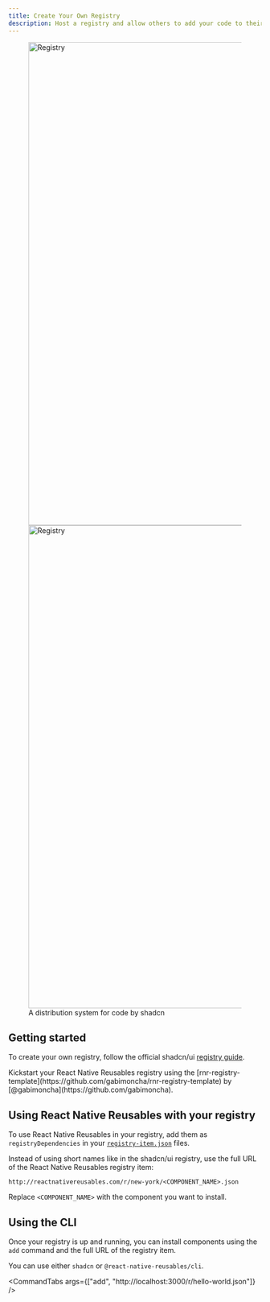 ```yaml
---
title: Create Your Own Registry
description: Host a registry and allow others to add your code to their projects.
---
```



<figure className="flex flex-col">
  <Image
    src="/images/registry-light.png"
    width="1432"
    height="960"
    alt="Registry"
    className="w-full overflow-hidden rounded-lg border dark:hidden"
  />
  <Image
    src="/images/registry-dark.png"
    width="1432"
    height="960"
    alt="Registry"
    className="hidden w-full overflow-hidden rounded-lg border shadow-sm dark:block"
  />
  <figcaption className="text-center text-sm text-gray-500">
    A distribution system for code by shadcn
  </figcaption>
</figure>


## Getting started

To create your own registry, follow the official shadcn/ui [registry guide](https://ui.shadcn.com/docs/registry).

<Callout type="info" title="Community template">
  Kickstart your React Native Reusables registry using the [rnr-registry-template](https://github.com/gabimoncha/rnr-registry-template) by [@gabimoncha](https://github.com/gabimoncha).
</Callout>

<div className="h-5" />

## Using React Native Reusables with your registry

To use React Native Reusables in your registry, add them as `registryDependencies` in your [`registry-item.json`](https://ui.shadcn.com/docs/registry/registry-item-json) files.

Instead of using short names like in the shadcn/ui registry, use the full URL of the React Native Reusables registry item:

```
http://reactnativereusables.com/r/new-york/<COMPONENT_NAME>.json
```

Replace `<COMPONENT_NAME>` with the component you want to install.

<div className="h-5" />

## Using the CLI

Once your registry is up and running, you can install components using the `add` command and the full URL of the registry item.

You can use either `shadcn` or `@react-native-reusables/cli`.

<CommandTabs args={["add", "http://localhost:3000/r/hello-world.json"]} />
